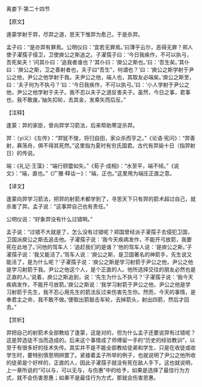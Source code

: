 

离娄下·第二十四节

【原文】

逄蒙学射于羿，尽羿之道，思天下惟羿为愈己，于是杀羿。

孟子曰：“是亦羿有罪焉。公明仪曰：‘宜若无罪焉。’曰薄乎云尔，恶得无罪？郑人使子濯孺子侵卫，卫使庾公之斯追之。子濯孺子曰：‘今日我疾作，不可以执弓，吾死矣夫！’问其仆曰：‘追我者谁也？’其仆曰：‘庾公之斯也。’曰：‘吾生矣。’其仆曰：‘庾公之斯，卫之善射者也，夫子曰“吾生”，何谓也？’曰：‘庾公之斯学射于尹公之他，尹公之他学射于我。夫尹公之他，端人也，其取友必端矣。’庾公之斯至，曰：‘夫子何为不执弓？’曰：‘今日我疾作，不可以执弓。’曰：‘小人学射于尹公之他，尹公之他学射于夫子。我不忍以夫子之道反害夫子。虽然，今日之事，君事也，我不敢废。’抽矢扣轮，去其金，发乘矢而后反。”

【注释】

逢蒙：羿的家臣，曾向羿学习箭法，后来帮助寒浞杀羿。

羿：（yi义）《左传》：“羿犹不悛，将归自田，家众杀而亨之。”《论语·宪问》：“羿善射，奡荡舟，俱不得其死然。”这里指为夏时有穷氏国君。古代有羿毙十日（指羿射日）的传说。

端：《礼记·王藻》：“端行颐霤如矢。”《荀子·成相》：“水至平，端不倾。”《说文》：“端，直也。”《广雅·释诂一》：“端，正也。”这里用为端庄正直之意。

【译文】

逢蒙向羿学习箭法，把羿的射箭术都学到了，寻思天下只有羿的箭术超过自己，就杀害了羿。孟子说：“这事羿自己也有责任。”

公明仪说：“好象羿没有什么过错啊。”

孟子说：“过错不大就是了，怎么没有过错呢？郑国曾经派子濯孺子去侵犯卫国，卫国派庾公之斯去追击他。子濯孺子说：‘我今天疾病发作，不能开弓放箭，我要死在此地了。’问他的驾车人：‘追赶我们的是谁？’他的驾车人说：‘是庾公之斯。’子濯孺子说：‘我又能活了。’驾车人说：‘庾公之斯，是卫国著名的神箭手，先生说又能活了，是为什么呢？’子濯孺子说：‘庾公之斯是学习射箭于尹公之他，尹公之他是学习射箭于我。尹公之他这个人，是个正直的人。他所选择交往的朋友必然也是正直的人。’说着，庾公之斯追到，说：‘先生为什么不执弓？’子濯孺子说：‘我今天疾病发作，不能开弓放箭。’庾公之斯说：‘我学习射箭于尹公之他，尹公之他是学习射箭于先生，我不忍心用先生的箭法反过来伤害先生你。然而，今天的事情，是奉君主之命，我不敢不做。’便取出箭敲击车轮，去掉箭头，射出四箭，然后才回去。”

【赏析】

羿把自己的射箭术全部教给了逢蒙，这是对的，但为什么孟子还要说羿有过错呢？这是羿选徒不当而造成的。后来这个事情成了师傅留一手的“历史的经验教训”，以至于有很多好的技术失传。其实并不是不能全部教给徒弟和学生，只是在收徒或收学生时，要特别慎思明辨罢了。紧接着孟子所举的例子，也就说明了尹公之他所收的徒弟是个好样的，正直的人，因此子濯孺子就没有死在敌人手下。这也就说明，上一章所说的“可以与，可以无与，与伤惠”中的给予，如果是选择了最佳行为方式，就不会伤害恩惠；如果不是最佳行为方式，那就会伤害恩惠。

